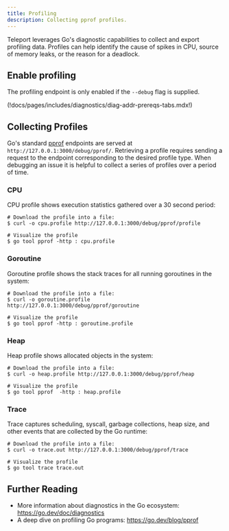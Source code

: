 ```yaml
---
title: Profiling
description: Collecting pprof profiles.
---
```


Teleport leverages Go's diagnostic capabilities to collect and export
profiling data. Profiles can help identify the cause of spikes in CPU,
source of memory leaks, or the reason for a deadlock.

## Enable profiling

The profiling endpoint is only enabled if the `--debug` flag is supplied.

(!docs/pages/includes/diagnostics/diag-addr-prereqs-tabs.mdx!)

## Collecting Profiles

Go's standard [pprof](https://golang.org/pkg/net/http/pprof/) endpoints are
served at `http://127.0.0.1:3000/debug/pprof/`. Retrieving a profile requires
sending a request to the endpoint corresponding to the desired profile type.
When debugging an issue it is helpful to collect a series of profiles over
a period of time.

### CPU
CPU profile shows execution statistics gathered over a 30 second period:

``` code
# Download the profile into a file:
$ curl -o cpu.profile http://127.0.0.1:3000/debug/pprof/profile

# Visualize the profile
$ go tool pprof -http : cpu.profile
```

### Goroutine

Goroutine profile shows the stack traces for all running goroutines in the system:

``` code
# Download the profile into a file:
$ curl -o goroutine.profile http://127.0.0.1:3000/debug/pprof/goroutine

# Visualize the profile
$ go tool pprof -http : goroutine.profile
```

### Heap

Heap profile shows allocated objects in the system:

```code
# Download the profile into a file:
$ curl -o heap.profile http://127.0.0.1:3000/debug/pprof/heap

# Visualize the profile
$ go tool pprof  -http : heap.profile
```

### Trace

Trace captures scheduling, syscall, garbage collections, heap size, and other events that are collected by the Go runtime:

```code
# Download the profile into a file:
$ curl -o trace.out http://127.0.0.1:3000/debug/pprof/trace

# Visualize the profile
$ go tool trace trace.out
```

## Further Reading

- More information about diagnostics in the Go ecosystem: https://go.dev/doc/diagnostics
- A deep dive on profiling Go programs: https://go.dev/blog/pprof
